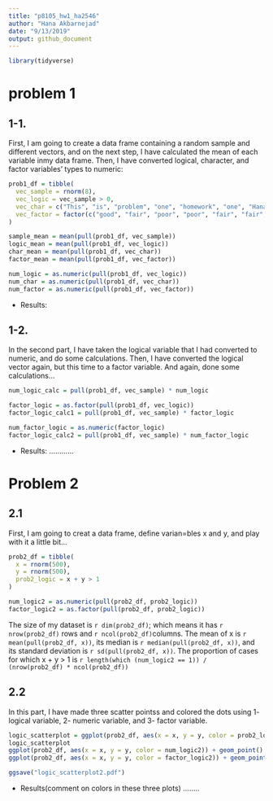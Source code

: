 ```yaml
---
title: "p8105_hw1_ha2546"
author: "Hana Akbarnejad"
date: "9/13/2019"
output: github_document
---
```


```r

library(tidyverse)

```


# problem 1

## 1-1.
First, I am going to create a data frame containing a random sample and different vectors, and on the next step, I have calculated the mean of each variable inmy data frame. Then, I have converted logical, character, and factor variables' types to numeric:


```r

prob1_df = tibble(
  vec_sample = rnorm(8),
  vec_logic = vec_sample > 0,
  vec_char = c("This", "is", "problem", "one", "homework", "one", "Hana", "Akbarnejad"),
  vec_factor = factor(c("good", "fair", "poor", "poor", "fair", "fair", "fair", "fair"), ordered = TRUE)
)

sample_mean = mean(pull(prob1_df, vec_sample))
logic_mean = mean(pull(prob1_df, vec_logic))
char_mean = mean(pull(prob1_df, vec_char))
factor_mean = mean(pull(prob1_df, vec_factor))

num_logic = as.numeric(pull(prob1_df, vec_logic))
num_char = as.numeric(pull(prob1_df, vec_char))
num_factor = as.numeric(pull(prob1_df, vec_factor))

```

* Results:
 

## 1-2.
In the second part, I have taken the logical variable that I had converted to numeric, and do some calculations. Then, I have converted the logical vector again, but this time to a factor variable. And again, done some calculations...

```r

num_logic_calc = pull(prob1_df, vec_sample) * num_logic

factor_logic = as.factor(pull(prob1_df, vec_logic))
factor_logic_calc1 = pull(prob1_df, vec_sample) * factor_logic

num_factor_logic = as.numeric(factor_logic)
factor_logic_calc2 = pull(prob1_df, vec_sample) * num_factor_logic

```

 * Results:
 ............
 
# Problem 2

## 2.1
First, I am going to creat a data frame, define varian=bles x and y, and play with it a little bit...

```r

prob2_df = tibble(
  x = rnorm(500),
  y = rnorm(500),
  prob2_logic = x + y > 1
)

num_logic2 = as.numeric(pull(prob2_df, prob2_logic))
factor_logic2 = as.factor(pull(prob2_df, prob2_logic))

```

The size of my dataset is `r dim(prob2_df)`; which means it has `r nrow(prob2_df)` rows and `r ncol(prob2_df)`columns. The mean of x is `r mean(pull(prob2_df, x))`, its median is `r median(pull(prob2_df, x))`, and its standard deviation is `r sd(pull(prob2_df, x))`. The proportion of cases for which x + y > 1 is `r length(which (num_logic2 == 1)) / (nrow(prob2_df) * ncol(prob2_df))`

## 2.2
In this part, I have made three scatter pointss and colored the dots using 1- logical variable, 2- numeric variable, and 3- factor variable.

```r

logic_scatterplot = ggplot(prob2_df, aes(x = x, y = y, color = prob2_logic)) + geom_point()
logic_scatterplot
ggplot(prob2_df, aes(x = x, y = y, color = num_logic2)) + geom_point()
ggplot(prob2_df, aes(x = x, y = y, color = factor_logic2)) + geom_point()

ggsave("logic_scatterplot2.pdf")

```

* Results(comment on colors in these three plots)
........


